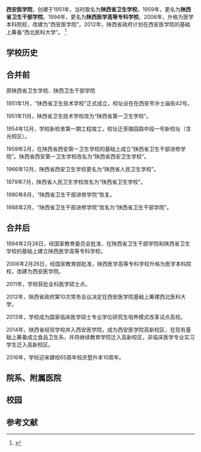 {{Otheruses|subject=由陕西医学高等专科学校改建而来的西安医学院|other=被西安交通大学合并的西安医学院|西安交通大学医学院}}

'''西安医学院'''，创建于1951年，当时取名为'''陕西省卫生学校'''。1959年，更名为'''陕西省卫生干部学院'''。1994年，更名为'''陕西医学高等专科学校'''。2006年，升格为医学本科院校，改建为“西安医学院”。2012年，陕西省政府计划在西安医学院的基础上筹备“西北医科大学”。 
<ref>{{Cite web |url= http://news.xiancn.com/content/2013-05/21/content_2756191.htm |title= 加强卫生人才培养能力 陕西筹建西北医科大学 |author=  |date= 2013-05-21 |publisher= 西安新闻网 |language= zh-hans |accessdate= 2013年9月3日 |quote=  |archive-date= 2013-07-20 |archive-url= https://web.archive.org/web/20130720143921/http://news.xiancn.com/content/2013-05/21/content_2756191.htm |dead-url= no }}</ref>
==学校历史==
== 合并前 ==
原陕西省卫生学校、陕西卫生干部学院

1951年1月，“陕西省卫生技术学校”正式成立，校址设在在西安市许士庙街42号。 

1951年11月，陕西省卫生技术学校改为“陕西省第一卫生学校”。

1954年12月，学校新校舍第一期工程竣工，校址迁至陵园路中段一号新校址（含光校区）。

1959年2月，在陕西省西安第一卫生学校的基础上成立“陕西省卫生干部进修学院”。陕西省西安第一卫生学校改名为“陕西省西安卫生学校”。

1966年12月，陕西省西安卫生学校更名为“陕西省人民卫生学校”。

1979年7月，陕西省人民卫生学校改名为“陕西省卫生学校”。

1980年8月，“陕西省卫生干部进修学院”恢复。

1988年2月，“陕西省卫生干部进修学院”改名为“陕西省卫生干部学院”。

== 合并后 ==

1994年2月26日，经国家教育委员会批准，在陕西省卫生干部学院和陕西省卫生学校的基础上建立陕西医学高等专科学校。 

2006年2月26日，经国家教育部批准，陕西医学高等专科学校升格为医学本科院校，改建为西安医学院。

2011年，学校获批全科医学硕士点。
 
2012年，陕西省政府第10次常务会议决定在西安医学院基础上筹建西北医科大学。 

2013年，学校成为国家临床医学硕士专业学位研究生培养模式改革试点高校。 

2014年，陕西省经贸学校并入西安医学院，成为西安医学院高新校区，在现有基础上筹备成立食品卫生系，并将继续教育学院迁入高新校区，非临床医学专业实习学生迁入高新校区。 

2016年，学校迎来建校65周年校庆暨升本10周年。

==院系、附属医院==

==校园==

==参考文献==
{{reflist}} 

{{陕西高等院校}}
{{stub}}